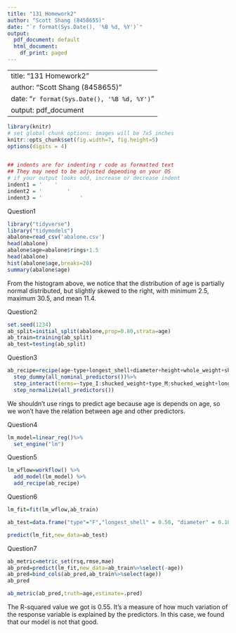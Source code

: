 ```yaml
---
title: "131 Homework2"
author: "Scott Shang (8458655)"
date: "`r format(Sys.Date(), '%B %d, %Y')`"
output:
  pdf_document: default
  html_document:
    df_print: paged
---
```


---
title: "131 Homework2"
author: "Scott Shang (8458655)"
date: "`r format(Sys.Date(), '%B %d, %Y')`"
output: pdf_document
---

```r
library(knitr)
# set global chunk options: images will be 7x5 inches
knitr::opts_chunk$set(fig.width=7, fig.height=5)
options(digits = 4)


## indents are for indenting r code as formatted text
## They may need to be adjusted depending on your OS
# if your output looks odd, increase or decrease indent
indent1 = '    '
indent2 = '        '
indent3 = '            '
```

Question1
```r
library("tidyverse")
library("tidymodels")
abalone=read_csv('abalone.csv')
head(abalone)
abalone$age=abalone$rings+1.5
head(abalone)
hist(abalone$age,breaks=20)
summary(abalone$age)
```
From the histogram above, we notice that the distribution of age is partially normal distributed, but slightly skewed to the right, with minimum 2.5, maximum 30.5, and mean 11.4. 

Question2
```r
set.seed(1234)
ab_split=initial_split(abalone,prop=0.80,strata=age)
ab_train=training(ab_split)
ab_test=testing(ab_split)
```


Question3
```r
ab_recipe=recipe(age~type+longest_shell+diameter+height+whole_weight+shucked_weight+viscera_weight+shell_weight,data=ab_train)%>%
  step_dummy(all_nominal_predictors())%>%
  step_interact(terms=~type_I:shucked_weight+type_M:shucked_weight+longest_shell:diameter+shucked_weight:shell_weight)%>%
  step_normalize(all_predictors())

```
We shouldn't use rings to predict age because age is depends on age, so we won't have the relation between age and other predictors.

Question4
```r
lm_model=linear_reg()%>% 
  set_engine("lm")
```


Question5
```r
lm_wflow=workflow() %>% 
  add_model(lm_model) %>% 
  add_recipe(ab_recipe)
```


Question6
```r
lm_fit=fit(lm_wflow,ab_train)

ab_test=data.frame("type"="F","longest_shell" = 0.50, "diameter" = 0.10, "height" = 0.30, "whole_weight" = 4, "shucked_weight" = 1, "viscera_weight" = 2, "shell_weight" = 1)

predict(lm_fit,new_data=ab_test)
```


Question7
```r
ab_metric=metric_set(rsq,rmse,mae)
ab_pred=predict(lm_fit,new_data=ab_train%>%select(-age))
ab_pred=bind_cols(ab_pred,ab_train%>%select(age))
ab_pred

ab_metric(ab_pred,truth=age,estimate=.pred)
```
The R-squared value we got is 0.55. It's a measure of how much variation of the response variable is explained by the predictors. In this case, we found that our model is not that good. 
